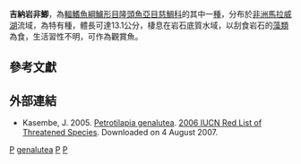 {{Speciesbox 
| genus = Petrotilapia
| species = genalutea
| authority = [[Marsh|Marsh]], 1983
| status = LC
| status_system = IUCN3.1
}}
'''吉納岩非鯽'''，為[[輻鰭魚綱|輻鰭魚綱]][[鱸形目|鱸形目]][[隆頭魚亞目|隆頭魚亞目]][[慈鯛科|慈鯛科]]的其中一[[種|種]]，分布於[[非洲|非洲]][[馬拉威湖|馬拉威湖]]流域，為特有種，體長可達13.1公分，棲息在岩石底質水域，以刮食岩石的[[藻類|藻類]]為食，生活習性不明，可作為觀賞魚。

== 參考文獻 ==
{{Reflist}}

== 外部連結 ==
{{refbegin}}
* Kasembe, J. 2005. [http://www.iucnredlist.org/search/details.php/60964/all Petrotilapia genalutea]. [http://www.iucnredlist.org 2006 IUCN Red List of Threatened Species]{{Wayback|url=http://www.iucnredlist.org/ |date=20140627000000 }}. Downloaded on 4 August 2007.
{{refend}}

{{Taxonbar}}

[[Category:觀賞魚|P]]
[[Category:岩非鯽屬|genalutea]]
[[Category:无危物种|P]]
[[Category:1983年描述的魚類|P]]